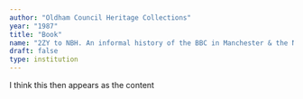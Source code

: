```yaml
---
author: "Oldham Council Heritage Collections"
year: "1987"
title: "Book"
name: "2ZY to NBH. An informal history of the BBC in Manchester & the North West"
draft: false
type: institution
---
```

I think this then appears as the content
